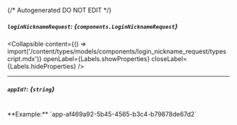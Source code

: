 {/* Autogenerated DO NOT EDIT  */}

##### `loginNicknameRequest`: *{`components.LoginNicknameRequest`}*

<Collapsible content={() => import('/content/types/models/components/login_nickname_request/typescript.mdx')} openLabel={Labels.showProperties} closeLabel={Labels.hideProperties} />


---
##### `appId?`: *{`string`}*
<br/>
**Example:** `app-af469a92-5b45-4565-b3c4-b79878de67d2`


